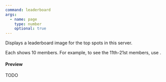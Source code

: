 ```yaml
---
command: leaderboard
args:
  - name: page
    type: number
    optional: true
---
```



Displays a leaderboard image for the top spots in this server.

<p>
  Each <Argument name="page" type="number" /> shows 10 members. For example, to
  see the 11th-21st members, use
  <Argument name="page" type="number" value="2" />.
</p>

#### Preview

TODO
